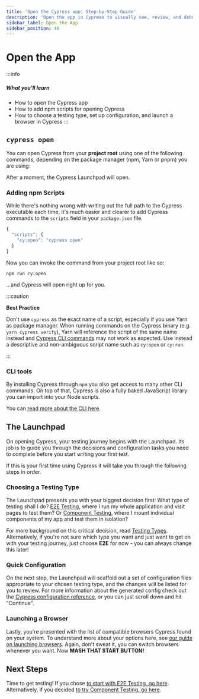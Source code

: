 ```yaml
---
title: 'Open the Cypress app: Step-by-Step Guide'
description: 'Open the app in Cypress to visually see, review, and debug end-to-end and component tests.'
sidebar_label: Open the App
sidebar_position: 40
---
```


<ProductHeading product="app" />

# Open the App

:::info

##### <Icon name="question-circle" color="#4BBFD2" /> What you'll learn

- How to open the Cypress app
- How to add npm scripts for opening Cypress
- How to choose a testing type, set up configuration, and launch a browser in Cypress
  :::

## `cypress open`

You can open Cypress from your **project root** using one of the following commands,
depending on the package manager (npm, Yarn or pnpm) you are using:

<CypressOpenCommands />

After a moment, the Cypress Launchpad will open.

### Adding npm Scripts

While there's nothing wrong with writing out the full path to the Cypress
executable each time, it's much easier and clearer to add Cypress commands to
the `scripts` field in your `package.json` file.

```javascript
{
  "scripts": {
    "cy:open": "cypress open"
  }
}
```

Now you can invoke the command from your project root like so:

```shell
npm run cy:open
```

...and Cypress will open right up for you.

:::caution

<strong>Best Practice</strong>

Don't use `cypress` as the exact name of a script, especially if you use Yarn as package manager.
When running commands on the Cypress binary (e.g. `yarn cypress verify`), Yarn will reference the
script of the same name instead and [Cypress CLI commands](/app/references/command-line) may not work as expected.
Use instead a descriptive and non-ambiguous script name such as `cy:open` or `cy:run`.

:::

### CLI tools

By installing Cypress through `npm` you also get access to many other CLI
commands. On top of that, Cypress is also a fully baked JavaScript library you
can import into your Node scripts.

You can [read more about the CLI here](/app/references/command-line).

## The Launchpad

<DocsImage
  src="/img/app/core-concepts/open-mode/the-launchpad.png"
  alt="The Launchpad window"
/>

On opening Cypress, your testing journey begins with the Launchpad. Its job is
to guide you through the decisions and configuration tasks you need to complete
before you start writing your first test.

If this is your first time using Cypress it will take you through the following
steps in order.

### Choosing a Testing Type

<DocsImage
  src="/img/app/get-started/open-the-app/choose-testing-type.png"
  alt="The Launchpad test type selector"
/>

The Launchpad presents you with your biggest decision first: What type of
testing shall I do?
[E2E Testing](/app/core-concepts/testing-types#What-is-E2E-Testing), where I
run my whole application and visit pages to test them? Or
[Component Testing](/app/core-concepts/testing-types#What-is-Component-Testing),
where I mount individual components of my app and test them in isolation?

For more background on this critical decision, read
[Testing Types](/app/core-concepts/testing-types). Alternatively, if you're
not sure which type you want and just want to get on with your testing journey,
just choose **E2E** for now - you can always change this later!

### Quick Configuration

<DocsImage
  src="/img/app/get-started/open-the-app/scaffolded-files.png"
  alt="The Launchpad scaffolded files list"
/>

On the next step, the Launchpad will scaffold out a set of configuration files
appropriate to your chosen testing type, and the changes will be listed for you
to review. For more information about the generated config check out the
[Cypress configuration reference](/app/references/configuration), or you can
just scroll down and hit "Continue".

### Launching a Browser

<DocsImage
  src="/img/app/get-started/open-the-app/select-browser.png"
  alt="The Launchpad browser selector"
/>

Lastly, you're presented with the list of compatible browsers Cypress found on
your system. To understand more about your options here, see
[our guide on launching browsers](/app/references/launching-browsers). Again,
don't sweat it, you can switch browsers whenever you want. Now **MASH THAT
START BUTTON!**

## Next Steps

Time to get testing! If you chose
[to start with E2E Testing, go here](/app/end-to-end-testing/writing-your-first-end-to-end-test).
Alternatively, if you decided
[to try Component Testing, go here](/app/component-testing/get-started).
